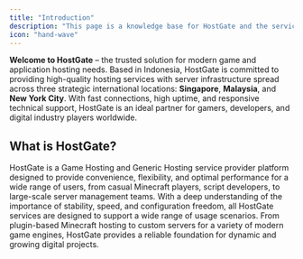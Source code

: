 ```yaml
---
title: "Introduction"
description: "This page is a knowledge base for HostGate and the services it offers."
icon: "hand-wave"
---
```


**Welcome to HostGate** – the trusted solution for modern game and application hosting needs. Based in Indonesia, HostGate is committed to providing high-quality hosting services with server infrastructure spread across three strategic international locations: **Singapore**, **Malaysia**, and **New York City**. With fast connections, high uptime, and responsive technical support, HostGate is an ideal partner for gamers, developers, and digital industry players worldwide.

## What is HostGate?
HostGate is a Game Hosting and Generic Hosting service provider platform designed to provide convenience, flexibility, and optimal performance for a wide range of users, from casual Minecraft players, script developers, to large-scale server management teams.
With a deep understanding of the importance of stability, speed, and configuration freedom, all HostGate services are designed to support a wide range of usage scenarios. From plugin-based Minecraft hosting to custom servers for a variety of modern game engines, HostGate provides a reliable foundation for dynamic and growing digital projects.